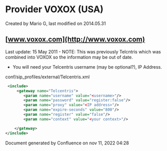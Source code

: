 
# Provider VOXOX (USA) 

 Created by  Mario G, last modified on 2014.05.31

## [www.voxox.com](http://www.voxox.com)

Last update: 15 May 2011 - NOTE: This was previously Telcntris which was combined into VOXOX so the information may be out of date.

* You will need your Telcentris username (may be optional?), IP Address.

conf/sip\_profiles/external/Telcentris.xml

```xml
 <include>
     <gateway name="Telcentris">
        <param name="username" value="<username>"/>
        <param name="password" value="register:false"/>
        <param name="proxy" value="<IP address>"/>
        <param name="expire-seconds" value="800"/>
        <param name="register" value="false"/>
        <param name="context" value="<your context>"/>

    </gateway>
</include>
```

Document generated by Confluence on nov 11, 2022 04:28

